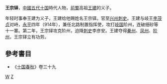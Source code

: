 '''王宗铎'''，[[中國|中國]][[五代十国|五代十国]]時代人物，[[前蜀|前蜀]]高祖[[王建_(前蜀)|王建]]的义子。

年轻时事奉王建为义子，王建给他赐姓名王宗铎。官至[[兴州|兴州]][[刺史|刺史]]。王建与岐王[[李茂贞|李茂贞]]对峙，[[永平_(前蜀)|永平]]四年（914年），兼任北路制置指挥使，攻打[[岐国|岐国]]阶州，连破细砂等十一寨。第二年，王宗铎攻克阶州，迫降[[刺史|刺史]]李彦安。王建夺得[[秦州|秦州]]、[[凤州|凤州]]、[[阶州|阶州]]，王宗铎立有功劳。

==參考書目==
*《[[十国春秋|十国春秋]]》卷三十九
[[Category:前蜀官员|W]]
[[Category:王姓|Z]]